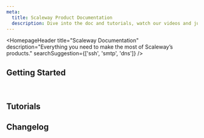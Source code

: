```yaml
---
meta:
  title: Scaleway Product Documentation
  description: Dive into the doc and tutorials, watch our videos and jump into code.
---
```


<HomepageHeader
    title="Scaleway Documentation"
    description="Everything you need to make the most of Scaleway’s products."
    searchSuggestion={['ssh', 'smtp', 'dns']}
/>

## Getting Started

<Grid>
    <SummaryCard
        title="Quickstart"
        icon="rocket"
        description="Learn how to create, set up and use a Scaleway account in a few steps."
        label="View Quickstart"
        url="/console/account/quickstart/"
    />
    <SummaryCard
        title="Concepts"
        icon="info"
        description="Core concepts that give you a better understanding of Scaleway."
        label="View Concepts"
        url="/console/account/concepts/"
    />
    <SummaryCard
        title="How-tos"
        icon="help-circle-outline"
        description="Check our guides to creating, setting up and managing your Scaleway account."
        label="View How-tos"
        url="/console/account/quickstart/"
    />
    <SummaryCard
        title="Additional content"
        icon="book-open-outline"
        description="Guides to understanding Scaleway quotas, product availability, and network."
        label="View Additional Content"
        url="/console/account/reference-content/"
    />
</Grid>

<br />

<ClickableBanner
    productLogo="cli"
    title="API Documentation"
    description="Discover our API and DevTools and check out integration tools for Scaleway products."
    url="https://www.scaleway.com/en/developers/"
    label="Go to API Documentation"
/>

## Tutorials

<Grid>
    <DefaultCard
        title="Deploying WordPress with LEMP on Ubuntu Bionic Beaver"
        url="/tutorials/wordpress-lemp-stack/"
        label="Read more"
    />
    <DefaultCard
        title="Deploying WordPress on Ubuntu Jammy Jellyfish (22.04 LTS) using LEMP"
        url="/tutorials/wordpress-lemp-stack-ubuntu-jammy-jellyfish-22-04/"
        label="Read more"
    />
    <DefaultCard
        title="Monitoring Instances with Zabbix on Ubuntu Jammy Jellyfish (22.04 LTS)"
        url="/tutorials/zabbix-monitoring/"
        label="Read more"
    />
    <DefaultCard
        title="Deploying a Zulip server"
        url="/tutorials/zulip/"
        label="Read more"
    />
</Grid>

## Changelog

<ChangelogList
    numberOfChanges={3}
/>
